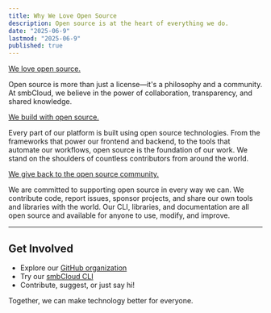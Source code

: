 ```yaml
---
title: Why We Love Open Source
description: Open source is at the heart of everything we do.
date: "2025-06-9"
lastmod: "2025-06-9"
published: true
---
```


<p>
  <u>We love open source.</u>
</p>

Open source is more than just a license—it's a philosophy and a community. At smbCloud, we believe in the power of collaboration, transparency, and shared knowledge. 

<p>
  <u>We build with open source.</u>
</p>

Every part of our platform is built using open source technologies. From the frameworks that power our frontend and backend, to the tools that automate our workflows, open source is the foundation of our work. We stand on the shoulders of countless contributors from around the world.

<p>
  <u>We give back to the open source community.</u>
</p>

We are committed to supporting open source in every way we can. We contribute code, report issues, sponsor projects, and share our own tools and libraries with the world. Our CLI, libraries, and documentation are all open source and available for anyone to use, modify, and improve.

---

## Get Involved

- Explore our [GitHub organization](https://github.com/smbcloudXYZ)
- Try our [smbCloud CLI](https://github.com/smbcloudXYZ/smbcloud-cli)
- Contribute, suggest, or just say hi!

Together, we can make technology better for everyone.
